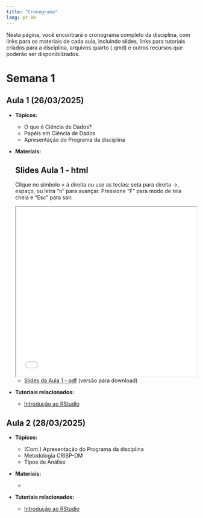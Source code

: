 ```yaml
---
title: "Cronograma"
lang: pt-BR
---
```


Nesta página, você encontrará o cronograma completo da disciplina, com
links para os materiais de cada aula, incluindo slides, links para 
tutoriais criados para a disciplina, arquivos quarto (.qmd) e outros 
recursos que poderão ser disponibilizados.


# Semana 1

## Aula 1 (26/03/2025) 

- **Tópicos:**

  - O que é Ciência de Dados?
  - Papéis em Ciência de Dados
  - Apresentação do Programa da disciplina


- **Materiais:**

  ::: {.callout-tip}
  ## Slides Aula 1 - html 
  
  Clique no símbolo > à direita ou use as teclas: seta para direita →, espaço, 
  ou letra "n"   para avançar. Pressione "F" para modo de tela cheia e "Esc" 
  para sair.
  :::  
  
  <iframe src="/slides/slides_aula01.html" width="100%" height="450px"></iframe>
  
  - [Slides da Aula 1 - pdf](/slides/slides_aula01.pdf) (versão para download)
  
  
- **Tutoriais relacionados:**
  
  - [Introdução ao RStudio](https://washingtonsilva.github.io/tutorials/rstudio/){target="_blank"}



## Aula 2 (28/03/2025) 

- **Tópicos:**

  - (Cont.) Apresentação do Programa da disciplina
  - Metodologia CRISP-DM
  - Tipos de Análise

  
- **Materiais:**

  - 


- **Tutoriais relacionados:**
  
  - [Introdução ao RStudio](https://washingtonsilva.github.io/tutorials/rstudio/){target="_blank"}

  


